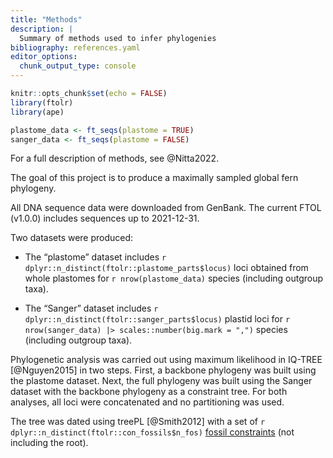 ```yaml
---
title: "Methods"
description: |
  Summary of methods used to infer phylogenies
bibliography: references.yaml
editor_options: 
  chunk_output_type: console
---
```


```r
knitr::opts_chunk$set(echo = FALSE)
library(ftolr)
library(ape)

plastome_data <- ft_seqs(plastome = TRUE)
sanger_data <- ft_seqs(plastome = FALSE)

```

For a full description of methods, see @Nitta2022.

The goal of this project is to produce a maximally sampled global fern phylogeny.

All DNA sequence data were downloaded from GenBank. The current FTOL (v1.0.0) includes sequences up to 2021-12-31.

Two datasets were produced:

- The "plastome" dataset includes `r dplyr::n_distinct(ftolr::plastome_parts$locus)` loci obtained from whole plastomes for `r nrow(plastome_data)` species (including outgroup taxa).

- The "Sanger" dataset includes `r dplyr::n_distinct(ftolr::sanger_parts$locus)` plastid loci for `r nrow(sanger_data) |> scales::number(big.mark = ",")` species (including outgroup taxa).

Phylogenetic analysis was carried out using maximum likelihood in IQ-TREE [@Nguyen2015] in two steps. First, a backbone phylogeny was built using the plastome dataset. Next, the full phylogeny was built using the Sanger dataset with the backbone phylogeny as a constraint tree. For both analyses, all loci were concatenated and no partitioning was used.

The tree was dated using treePL [@Smith2012] with a set of `r dplyr::n_distinct(ftolr::con_fossils$n_fos)` [fossil constraints](https://github.com/fernphy/ferncal) (not including the root).
